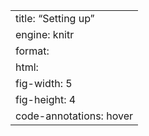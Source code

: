 ---
title: "Setting up"
engine: knitr
format:
    html:
        fig-width: 5
        fig-height: 4
        code-annotations: hover
---